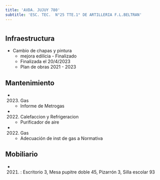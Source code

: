 ```yaml
---
title: 'AVDA. JUJUY 780'
subtitle: 'ESC. TEC.  N°25 TTE.1° DE ARTILLERIA F.L.BELTRAN'
---
```


#
## Infraestructura

* Cambio de chapas y pintura 
    + mejora edilicia - Finalizado 
    + Finalizada el 20/4/2023 
    + Plan de obras 2021 - 2023 






## Mantenimiento

*  (2023) Gas 
    + Informe de Metrogas

*  (2022) Calefaccion y Refrigeracion 
    + Purificador de aire

*  (2022) Gas 
    + Adecuación de inst de gas a Normativa





## Mobiliario

*  (2021) : Escritorio 3, Mesa pupitre doble 45, Pizarrón 3, Silla escolar 93 



